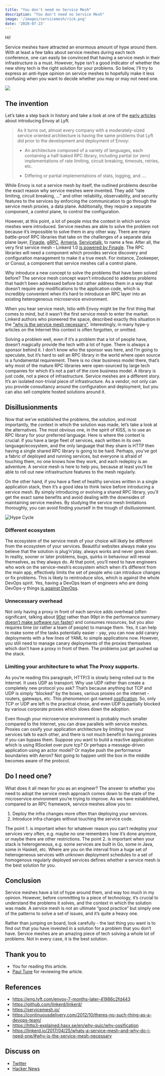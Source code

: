 ```yaml
---
title: "You don't need no Service Mesh"
description: "You don't need no Service Mesh"
image: '/images/servicemesh/rick.png'
date: '2020-07-23'
---
```



Hi!

Service meshes have attracted an enormous amount of hype around them.
With at least a few talks about service meshes during each tech
conference, one can easily be convinced that having a service mesh in
their infrastructure is a must. However, hype isn’t a good indicator of
whether the new shiny tech is the right solution for your problems. So
below, I’ll try to express an anti-hype opinion on service meshes to
hopefully make it less confusing when you want to decide whether you may
or may not need one.

![](/images/servicemesh/rick.png)

<Quote
    quote="There’s a lesson here, and I’m not going to be the one to figure it out."
    attribution="Rick Sanchez"
/>

## The invention

Let’s take a step back in history and take a look at one of the [early
articles](https://eng.lyft.com/envoy-7-months-later-41986c2fd443) about
introducing Envoy at Lyft.

> As it turns out, almost every company with a moderately-sized service
> oriented architecture is having the same problems that Lyft did prior
> to the development and deployment of Envoy:
>
> - An architecture composed of a variety of languages, each containing
>   a half-baked RPC library, including partial (or zero)
>   implementations of rate limiting, circuit breaking, timeouts,
>   retries, etc.
>
> - Differing or partial implementations of stats, logging, and ….

While Envoy is not a service mesh by itself, the outlined problems
describe the exact reason why service meshes were invented. They add
“rate limiting, circuit breaking, …” and other reliability,
observability, and security features to the services by enforcing the
communication to go through the service mesh proxies, a data plane.
Additionally, they require a separate component, a control plane, to
control the configuration.

However, at this point, a lot of people miss the context in which
service meshes were introduced. Service meshes are able to solve the
problem not because it’s impossible to solve them in any other way.
There are many battle-proof RPC libraries that take on the challenges of
a separate data plane layer,
[Finagle](https://github.com/twitter/finagle),
[gRPC](https://github.com/grpc),
[Armeria](https://github.com/line/armeria),
[Servicetalk](https://github.com/apple/servicetalk), to name a few.
After all, the very first service mesh - Linkerd 1.0 [is powered by
Finagle](https://github.com/linkerd/linkerd). The RPC libraries will
need a component which provides service discovery and configuration
management to make it a true mesh. For instance, Zookeeper, or Consul, a
component that service meshes call a control plane.

Why introduce a new concept to solve the problems that have been solved
before? The service mesh concept wasn’t introduced to address problems
that hadn’t been addressed before but rather address them in a way that
doesn’t require any modifications to the application code, which is
incredibly convenient when it’s hard to introduce an RPC layer into an
existing heterogeneous microservice environment.

When you hear service mesh, Istio with Envoy might be the first thing
that comes to mind, but it wasn’t the first service mesh to enter the
market. Linkerd authors who pioneered the space, described exactly this
situation in the ["why is the service mesh necessary"](https://linkerd.io/2017/04/25/whats-a-service-mesh-and-why-do-i-need-one/#why-is-the-service-mesh-necessary).
Interestingly, in many hype-y articles on the Internet this context is
often forgotten, or omitted.

Solving a problem well, even if it’s a problem that a lot of people
have, doesn’t magically provide the tech with a lot of hype. There is
always a sponsor behind it. I don’t know who the sponsor was here, and
I’m going to speculate, but it’s hard to sell an RPC library in the
world where open source is a fundamental requirement. There is no clear
business model there, that’s why most of the mature RPC libraries were
open-sourced by large tech companies for which it’s not a part of the
core business model. A library is just code, not a piece of
infrastructure. Service meshes are a different story. It’s an isolated
non-trivial piece of infrastructure. As a vendor, not only can you
provide consultancy around the configuration and deployment, but you can
also sell complete hosted solutions around it.

## Disillusionments

Now that we’ve established the problems, the solution, and most
importantly, the context in which the solution was made, let’s take a
look at the alternatives. The most obvious one, in the spirit of KISS,
is to use an RPC library for your preferred language. Here is where the
context is crucial: if you have a large fleet of services, each written
in its own language/ecosystem, and the only language that they share is
HTTP then having a single shared RPC library is going to be hard.
Perhaps, you’ve got a fabric of deployed and running services, but
everyone is afraid of touching them, no one knows how they work, and
each redeploy is an adventure. A service mesh is here to help you,
because at least you’ll be able to roll out new infrastructure features
to the mesh regularly.

On the other hand, if you have a fleet of healthy services written in a
single application stack, then it’s a good idea to think twice before
introducing a service mesh. By simply introducing or evolving a shared
RPC library, you’ll get the exact same benefits and avoid dealing with
the downsides of maintaining service meshes. By studying the service
mesh limitations thoroughly, you can avoid finding yourself in the
trough of disillusionment.

![Hype Cycle](/images/servicemesh/curve.png)

### Different ecosystem

The ecosystem of the service mesh of your choice will likely be
different from the ecosystem of your services. Beautiful websites always
make you believe that the solution is plug’n'play, always works and
never goes down. In reality, sooner or later problems, bugs, quirks in
behaviour will reveal themselves, as they always do. At that point,
you’ll need to have engineers who work on the service-mesh’s ecosystem
which when it’s different from the main app, effectively limits the set
of people who can introduce changes or fix problems. This is likely to
reintroduce silos, which is against the whole DevOps spirit. Yes, having
a DevOps team of engineers who are doing DevOps-y things [is against
DevOps](https://continuousdelivery.com/2012/10/theres-no-such-thing-as-a-devops-team/).

### Unnecessary overhead

Not only having a proxy in front of each service adds overhead (often
significant, talking about
[90pt](https://istio.io/latest/docs/ops/deployment/performance-and-scalability/)
rather than 99pt in the performance summary [doesn’t make software run
faster](https://www.infoq.com/presentations/latency-response-time/)) and
consumes resources, but you also requires time (or rather a team of
people) to manage them. Yes, it can help to make some of the tasks
potentially easier - yay, you can now add canary deployments with a few
lines of YAML to simple applications now. However, you still need to
manage canary deployments of the proxies themselves which don’t have a
proxy in front of them. The problems just get pushed up the stack.

### Limiting your architecture to what The Proxy supports.

As you’re reading this paragraph, HTTP/3 is slowly being rolled out to
the Internet. It uses UDP as transport. Why use UDP rather than create a
completely new protocol you ask? That’s because anything but TCP and UDP
is simply “blocked” by the boxes, various proxies on the internet -
routers, gateways, etc. This phenomenon got named
[ossification](https://http3-explained.haxx.se/en/why-quic/why-ossification).
So, only TCP or UDP are left is the practical chose, and even UDP is
partially blocked by various corporate proxies which slows down the
adoption.

Even though your microservice environment is probably much smaller
compared to the Internet, you can draw parallels with service meshes.
Proxies can ossify your application architecture by limiting how your
services talk to each other, and there is not much benefit in having
proxies if you can bypass them. Suppose you want to build a reactive
application which is using RSocket over pure tcp? Or perhaps a
message-driven application using an actor model? Or maybe push the
performance boundaries with Aeron? Not going to happen until the box in
the middle becomes aware of the protocol.

## Do I need one?

What does it all mean for you as an engineer? The answer to whether you
need to adopt the service mesh approach comes down to the state of the
microservice environment you’re trying to improve. As we have
established, compared to an RPC framework, service meshes allow you to:

1.  Deploy the infra changes more often than deploying your services.
2.  Introduce infra changes without touching the service code.

The point 1. is important when for whatever reason you can’t redeploy
your services very often, e.g. maybe no one remembers how it’s done
anymore, or maybe there are other restrictions. The point 2. is
important when your stack is heterogeneous, e.g. some services are built
in Go, some in Java, some in Haskell, etc. Where are you on the interval
from a huge set of heterogeneous services with unknown deployment
schedules to a set of homogenous regularly deployed services defines
whether a service mesh is the best solution for you.

## Conclusion

Service meshes have a lot of hype around them, and way too much in my
opinion. However, before committing to a piece of technology, it’s
crucial to understand the problems it solves, and the context in which
the solution was made. A service mesh is not an ultimate “good practice”
but simply one of the patterns to solve a set of issues, and it’s quite
a heavy one.

Rather than jumping on board, look carefully - the last thing you want
is to find out that you have invested in a solution for a problem that
you don’t have. Service meshes are an amazing piece of tech solving a
whole lot of problems. Not in every case, it is the best solution.

## Thank you to

- You for reading this article.
- [Paul Tune](https://twitter.com/ptuls) for reviewing the article.

## References

- https://eng.lyft.com/envoy-7-months-later-41986c2fd443
- https://github.com/linkerd/linkerd/
- https://servicemesh.io/
- https://continuousdelivery.com/2012/10/theres-no-such-thing-as-a-devops-team/
- https://http3-explained.haxx.se/en/why-quic/why-ossification
- https://linkerd.io/2017/04/25/whats-a-service-mesh-and-why-do-i-need-one/#why-is-the-service-mesh-necessary

## Discuss on

* [Twitter](https://twitter.com/SerCeMan/status/1286242507664191488)
* [Hacker News](https://news.ycombinator.com/item?id=25148642)

